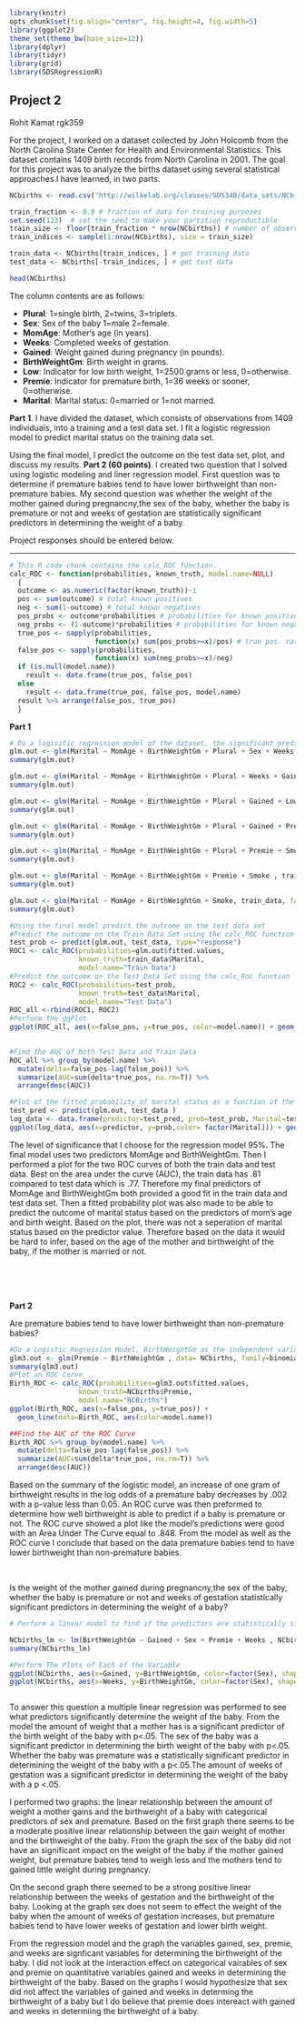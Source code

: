 ```r
library(knitr)
opts_chunk$set(fig.align="center", fig.height=4, fig.width=5)
library(ggplot2)
theme_set(theme_bw(base_size=12))
library(dplyr)
library(tidyr)
library(grid)
library(SDSRegressionR)
```
## Project 2 
Rohit Kamat rgk359

For the project, I worked on a dataset collected by John Holcomb from the North Carolina State Center for Health and Environmental Statistics. This dataset contains 1409 birth records from North Carolina in 2001. The goal for this project was to analyze the births dataset using several statistical approaches I have learned, in two parts.

 

```r
NCbirths <- read.csv("http://wilkelab.org/classes/SDS348/data_sets/NCbirths.csv")

train_fraction <- 0.8 # fraction of data for training purposes
set.seed(123)  # set the seed to make your partition reproductible
train_size <- floor(train_fraction * nrow(NCbirths)) # number of observations in training set
train_indices <- sample(1:nrow(NCbirths), size = train_size)

train_data <- NCbirths[train_indices, ] # get training data
test_data <- NCbirths[-train_indices, ] # get test data

head(NCbirths)
```

The column contents are as follows:

+ **Plural**: 1=single birth, 2=twins, 3=triplets.
+ **Sex**: Sex of the baby 1=male 2=female.
+ **MomAge**: Mother's age (in years).
+ **Weeks**: Completed weeks of gestation.
+ **Gained**: Weight gained during pregnancy (in pounds).
+ **BirthWeightGm**: Birth weight in grams.
+ **Low**: Indicator for low birth weight, 1=2500 grams or less, 0=otherwise.
+ **Premie**: Indicator for premature birth, 1=36 weeks or sooner, 0=otherwise.
+ **Marital**: Marital status: 0=married or 1=not married.

**Part 1**. I have divided the dataset, which consists of observations from 1409 individuals, into a training and a test data set. I fit a logistic regression model to predict marital status on the training data set.

Using the final model, I predict the outcome on the test data set, plot, and discuss my results. 
**Part 2 (60 points)**. I created two question that I solved using logistic modeling and liner regression model. First question was to determine if premature babies tend to have lower birthweight than non-premature babies. My second question was whether the weight of the mother gained during pregnancny,the sex of the baby, whether the baby is premature or not and weeks of gestation are statistically significant predictors in determining the weight of a baby.



Project responses should be entered below.

***  

```r
# This R code chunk contains the calc_ROC function.
calc_ROC <- function(probabilities, known_truth, model.name=NULL)
  {
  outcome <- as.numeric(factor(known_truth))-1
  pos <- sum(outcome) # total known positives
  neg <- sum(1-outcome) # total known negatives
  pos_probs <- outcome*probabilities # probabilities for known positives
  neg_probs <- (1-outcome)*probabilities # probabilities for known negatives
  true_pos <- sapply(probabilities,
                     function(x) sum(pos_probs>=x)/pos) # true pos. rate
  false_pos <- sapply(probabilities,
                     function(x) sum(neg_probs>=x)/neg)
  if (is.null(model.name))
    result <- data.frame(true_pos, false_pos)
  else
    result <- data.frame(true_pos, false_pos, model.name)
  result %>% arrange(false_pos, true_pos)
  }
```

**Part 1**

```r
# Do a logisitic regression model of the dataset, the significant predictors were mother's age and birth weight in grams
glm.out <- glm(Marital ~ MomAge + BirthWeightGm + Plural + Sex + Weeks + Gained + Low + Premie + Smoke , train_data, family=binomial)
summary(glm.out)

glm.out <- glm(Marital ~ MomAge + BirthWeightGm + Plural + Weeks + Gained + Low + Premie + Smoke , train_data, family=binomial)
summary(glm.out)

glm.out <- glm(Marital ~ MomAge + BirthWeightGm + Plural + Gained + Low + Premie + Smoke , train_data, family=binomial)
summary(glm.out)

glm.out <- glm(Marital ~ MomAge + BirthWeightGm + Plural + Gained + Premie + Smoke , train_data, family=binomial)
summary(glm.out)

glm.out <- glm(Marital ~ MomAge + BirthWeightGm + Plural + Premie + Smoke , train_data, family=binomial)
summary(glm.out)

glm.out <- glm(Marital ~ MomAge + BirthWeightGm + Premie + Smoke , train_data, family=binomial)
summary(glm.out)

glm.out <- glm(Marital ~ MomAge + BirthWeightGm + Smoke, train_data, family=binomial)
summary(glm.out)

#Using the final model predict the outcome on the test data set
#Predict the outcome on the Train Data Set using the calc_ROC function
test_prob <- predict(glm.out, test_data, type="response") 
ROC1 <- calc_ROC(probabilities=glm.out$fitted.values, 
                 known_truth=train_data$Marital,      
                 model.name="Train Data")
#Predict the outcome on the Test Data Set using the calc_Roc function
ROC2 <- calc_ROC(probabilities=test_prob, 
                 known_truth=test_data$Marital,     
                 model.name="Test Data")
ROC_all <-rbind(ROC1, ROC2)
#Perform the ggPlot
ggplot(ROC_all, aes(x=false_pos, y=true_pos, color=model.name)) + geom_line() 
  

#Find the AUC of both Test Data and Train Data
ROC_all %>% group_by(model.name) %>% 
  mutate(delta=false_pos-lag(false_pos)) %>%
  summarize(AUC=sum(delta*true_pos, na.rm=T)) %>%
  arrange(desc(AUC))

#Plot of the fitted probability of marital status as a function of the predictors, colored by marital status, on the test data
test_pred <- predict(glm.out, test_data )
log_data <- data.frame(predictor=test_pred, prob=test_prob, Marital=test_data$Marital)
ggplot(log_data, aes(x=predictor, y=prob,color= factor(Marital))) + geom_point()  


```
The level of significance that I choose for the regression model 95%. The final model uses two predictors MomAge and BirthWeightGm. Then I performed a plot for the two ROC curves of both the train data and test data. Best on the area under the curve (AUC), the train data has .81 compared to test data which is .77. Therefore my final predictors of MomAge and BirthWeightGm both provided a good fit in the train data and test data set. Then a fitted probability plot was also made to be able to predict the outcome of marital status based on the predictors of mom's age and birth weight. Based on the plot, there was not a seperation of marital status based on the predictor value. Therefore based on the data it would be hard to infer, based on the age of the mother and birthweight of the baby, if the mother is married or not.

<br><br><br>

**Part 2**

Are premature babies tend to have lower birthweight than non-premature babies? 
```r
#Do a Logistic Regression Model, BirthWeightGm as the independent variable and Premie as the dependent variable
glm3.out <- glm(Premie ~ BirthWeightGm , data= NCbirths, family=binomial)
summary(glm3.out)
#Plot an ROC Curve
Birth_ROC <- calc_ROC(probabilities=glm3.out$fitted.values, 
                 known_truth=NCbirths$Premie,      
                 model.name="NCBirths")
ggplot(Birth_ROC, aes(x=false_pos, y=true_pos)) +
  geom_line(data=Birth_ROC, aes(color=model.name))

##Find the AUC of the ROC Curve
Birth_ROC %>% group_by(model.name) %>% 
  mutate(delta=false_pos-lag(false_pos)) %>%
  summarize(AUC=sum(delta*true_pos, na.rm=T)) %>%
  arrange(desc(AUC))


```
Based on the summary of the logistic model, an increase of one gram of birthweight results in the log odds of a premature baby decreases by .002 with a p-value less than 0.05. An ROC curve was then preformed to determine how well birthweight is able to predict if a baby is premature or not. The ROC curve showed a plot like the model's predictions were good with an Area Under The Curve equal to .848. From the model as well as the ROC curve I conclude that based on the data premature babies tend to have lower birthweight than non-premature babies.

<br> 


Is the weight of the mother gained during pregnancny,the sex of the baby, whether the baby is premature or not and weeks of gestation statistically significant predictors in determining the weight of a baby?
```r
# Perform a linear model to find if the predictors are statistically significant in determining the amount of the weight of the baby.

NCbirths_lm <- lm(BirthWeightGm ~ Gained + Sex + Premie + Weeks , NCbirths)
summary(NCbirths_lm)

#Perform The Plots of Each of the Variable
ggplot(NCbirths, aes(x=Gained, y=BirthWeightGm, color=factor(Sex), shape= factor(Premie))) + geom_point()
ggplot(NCbirths, aes(x=Weeks, y=BirthWeightGm, color=factor(Sex), shape= factor(Premie))) + geom_point()    



```
To answer this question a multiple linear regression was performed to see what predictors significantly determine the weight of the baby. From the model the amount of weight that a mother has is a significant predictor of the birth weight of the baby with p<.05. The sex of the baby was a significant predictor in determining the birth weight of the baby with p<.05. Whether the baby was premature was a statistically significant predictor in determining the weight of the baby with a p<.05.The amount of weeks of gestation was a significant predictor in determining the weight of the baby with a p <.05. 

I performed two graphs: the linear relationship between the amount of weight a mother gains and the birthweight of a baby with categorical predictors of sex and premature.
Based on the first graph there seems to be a moderate positive linear relationship between the gain weight of mother and the birthweight of the baby. From the graph the sex of the baby did not have an significant impact on the weight of the baby if the mother gained weight, but premature babies tend to weigh less and the mothers tend to gained little weight during pregnancy.

On the second graph there seemed to be a strong positive linear relationship between the weeks of gestation and the birthweight of the baby. Looking at the graph sex does not seem to effect the weight of the baby when the amount of weeks of gestation increases, but premature babies tend to have lower weeks of gestation and lower birth weight.

From the regression model and the graph the variables gained, sex, premie, and weeks are signficant variables for determining the birthweight of the baby. I did not look at the interaction effect on categorical vairables of sex and premie on quantitative variables gained and weeks in determining the birthweight of the baby. Based on the graphs I would hypothesize that sex did not affect the variables of gained and weeks in determing the birthweight of a baby but I do believe that premie does intereact with gained and weeks in determiing the birthweight of a baby.

